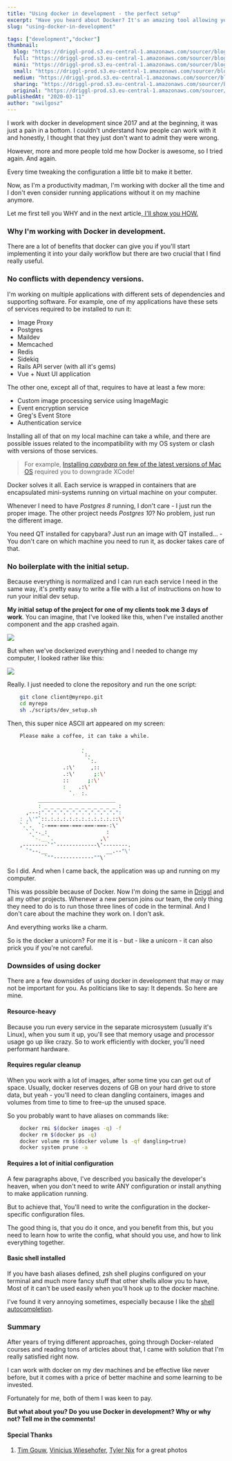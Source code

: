 ```yaml
---
title: "Using docker in development - the perfect setup"
excerpt: "Have you heard about Docker? It's an amazing tool allowing you to run basically every application in the same way. It's priceless for production usage, but it can also improve your development and speed up your work like crazy! Do you want to know, how? Read this!"
slug: "using-docker-in-development"

tags: ["development","docker"]
thumbnail:
  blog: "https://driggl-prod.s3.eu-central-1.amazonaws.com/sourcer/blogs/99a95609-d8fd-4a84-994c-2386fd1c15de/articles/12366347-4414-4286-be4f-7f39fefac0de/cover/blog.jpeg"
  full: "https://driggl-prod.s3.eu-central-1.amazonaws.com/sourcer/blogs/99a95609-d8fd-4a84-994c-2386fd1c15de/articles/12366347-4414-4286-be4f-7f39fefac0de/cover/full.jpeg"
  mini: "https://driggl-prod.s3.eu-central-1.amazonaws.com/sourcer/blogs/99a95609-d8fd-4a84-994c-2386fd1c15de/articles/12366347-4414-4286-be4f-7f39fefac0de/cover/mini.jpeg"
  small: "https://driggl-prod.s3.eu-central-1.amazonaws.com/sourcer/blogs/99a95609-d8fd-4a84-994c-2386fd1c15de/articles/12366347-4414-4286-be4f-7f39fefac0de/cover/small.jpeg"
  medium: "https://driggl-prod.s3.eu-central-1.amazonaws.com/sourcer/blogs/99a95609-d8fd-4a84-994c-2386fd1c15de/articles/12366347-4414-4286-be4f-7f39fefac0de/cover/medium.jpeg"
  sharing: "https://driggl-prod.s3.eu-central-1.amazonaws.com/sourcer/blogs/99a95609-d8fd-4a84-994c-2386fd1c15de/articles/12366347-4414-4286-be4f-7f39fefac0de/cover/sharing.jpeg"
  original: "https://driggl-prod.s3.eu-central-1.amazonaws.com/sourcer/blogs/99a95609-d8fd-4a84-994c-2386fd1c15de/articles/12366347-4414-4286-be4f-7f39fefac0de/cover/original.jpeg"
publishedAt: "2020-03-11"
author: "swilgosz"
---
```


I work with docker in development since 2017 and at the beginning, it was just a pain in a bottom. I couldn't understand how people can work with it and honestly, I thought that they just don't want to admit they were wrong.

However, more and more people told me how Docker is awesome, so I tried again. And again.

Every time tweaking the configuration a little bit to make it better.

Now, as I'm a productivity madman, I'm working with docker all the time and I don't even consider running applications without it on my machine anymore.

Let me first tell you WHY and in the next article,[ I'll show you HOW.](https://driggl.com/blog/a/docker-setup-for-rails-development)

### Why I'm working with Docker in development.

There are a lot of benefits that docker can give you if you'll start implementing it into your daily workflow but there are two crucial that I find really useful.

### No conflicts with dependency versions.

I'm working on multiple applications with different sets of dependencies and supporting software. For example, one of my applications have these sets of services required to be installed to run it:

- Image Proxy
- Postgres
- Maildev
- Memcached
- Redis
- Sidekiq
- Rails API server (with all it's gems)
- Vue + Nuxt UI application

The other one, except all of that, requires to have at least a few more:

- Custom image processing service using ImageMagic
- Event encryption service
- Greg's Event Store
- Authentication service

Installing all of that on my local machine can take a while, and there are possible issues related to the incompatibility with my OS system or clash with versions of those services.

> For example, [Installing _capybara_ on few of the latest versions of Mac OS](<To install capybara on few of the latest versions of mac OS>) required you to downgrade XCode!

Docker solves it all. Each service is wrapped in containers that are encapsulated mini-systems running on virtual machine on your computer.

Whenever I need to have _Postgres 8_ running, I don't care - I just run the proper image. The other project needs _Postgres 10_? No problem, just run the different image.

You need QT installed for capybara? Just run an image with QT installed... - You don't care on which machine you need to run it, as docker takes care of that.

### No boilerplate with the initial setup.

Because everything is normalized and I can run each service I need in the same way, it's pretty easy to write a file with a list of instructions on how to run your initial dev setup.

**My initial setup of the project for one of my clients took me 3 days of work**. You can imagine, that I've looked like this, when I've installed another component and the app crashed again.

![](https://driggl-prod.s3.eu-central-1.amazonaws.com/suggester/blogs/99a95609-d8fd-4a84-994c-2386fd1c15de/uploads/0391904b-3387-4737-8a07-eba74277ae64/blog.jpeg)

But when we've dockerized everything and I needed to change my computer, I looked rather like this:

![](https://driggl-prod.s3.eu-central-1.amazonaws.com/suggester/blogs/99a95609-d8fd-4a84-994c-2386fd1c15de/uploads/35d47673-07e9-4cb0-8f7d-0452a47064d9/blog.jpeg)

Really. I just needed to clone the repository and run the one script:

```bash
    git clone client@myrepo.git
    cd myrepo
    sh ./scripts/dev_setup.sh
```

Then, this super nice ASCII art appeared on my screen:

```bash
    Please make a coffee, it can take a while.

                        .
                        `:.
                          `:.
                  .:\'     ,::
                  .:\'      ;:\'
                  ::      ;:\'
                  :    .:\'
                    `.  :.
          _________________________
          : _ _ _ _ _ _ _ _ _ _ _ _ :
      ,---:".".".".".".".".".".".".":
    : ,\'"`::.:.:.:.:.:.:.:.:.:.:.::\'
    `.`.  `:-===-===-===-===-===-:\'
      `.`-._:                   :
        `-.__`.               ,\'
    ,--------`"`-------------\'--------.
      `"--.__                   __.--"\'
            `""-------------""\'
```

So I did. And when I came back, the application was up and running on my computer.

This was possible because of Docker. Now I'm doing the same in [Driggl](https://driggl.com) and all my other projects. Whenever a new person joins our team, the only thing they need to do is to run those three lines of code in the terminal. And I don't care about the machine they work on. I don't ask.

And everything works like a charm.

So is the docker a unicorn? For me it is - but - like a unicorn - it can also prick you if you're not careful.

### Downsides of using docker

There are a few downsides of using docker in development that may or may not be important for you. As politicians like to say: It depends. So here are mine.

#### **Resource-heavy**

Because you run every service in the separate microsystem (usually it's Linux), when you sum it up, you'll see that memory usage and processor usage go up like crazy. So to work efficiently with docker, you'll need performant hardware.

#### **Requires regular cleanup**

When you work with a lot of images, after some time you can get out of space. Usually, docker reserves dozens of GB on your hard drive to store data, but yeah - you'll need to clean dangling containers, images and volumes from time to time to free-up the unused space.

So you probably want to have aliases on commands like:

```bash
    docker rmi $(docker images -q) -f
    docker rm $(docker ps -q)
    docker volume rm $(docker volume ls -qf dangling=true)
    docker system prune -a
```

#### **Requires a lot of initial configuration**

A few paragraphs above, I've described you basically the developer's heaven, when you don't need to write ANY configuration or install anything to make application running.

But to achieve that, You'll need to write the configuration in the docker-specific configuration files.

The good thing is, that you do it once, and you benefit from this, but you need to learn how to write the config, what should you use, and how to link everything together.

#### Basic shell installed

If you have bash aliases defined, zsh shell plugins configured on your terminal and much more fancy stuff that other shells allow you to have, Most of it can't be used easily when you'll hook up to the docker machine.

I've found it very annoying sometimes, especially because I like the [shell autocompletion](https://github.com/zsh-users/zsh-completions).

### Summary

After years of trying different approaches, going through Docker-related courses and reading tons of articles about that, I came with solution that I'm really satisfied right now.

I can work with docker on my dev machines and be effective like never before, but it comes with a price of better machine and some learning to be invested.

Fortunately for me, both of them I was keen to pay.

**But what about you? Do you use Docker in development? Why or why not? Tell me in the comments!**

#### **Special Thanks**

1.  [Tim Gouw](https://unsplash.com/@punttim), [Vinicius Wiesehofer](https://unsplash.com/@wiesehofer), [Tyler Nix](<Tyler Nix>) for a great photos
